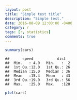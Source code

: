 ```yaml
---
layout: post
title: "Simple test title"
description: "Simple test."
date: 2016-08-09 12:00:00 -0400
category: r
tags: [r, statistics]
comments: true
---
```


```r
summary(cars)
```

```
##      speed           dist
##  Min.   : 4.0   Min.   :  2
##  1st Qu.:12.0   1st Qu.: 26
##  Median :15.0   Median : 36
##  Mean   :15.4   Mean   : 43
##  3rd Qu.:19.0   3rd Qu.: 56
##  Max.   :25.0   Max.   :120
```

```r
plot(cars)
```
